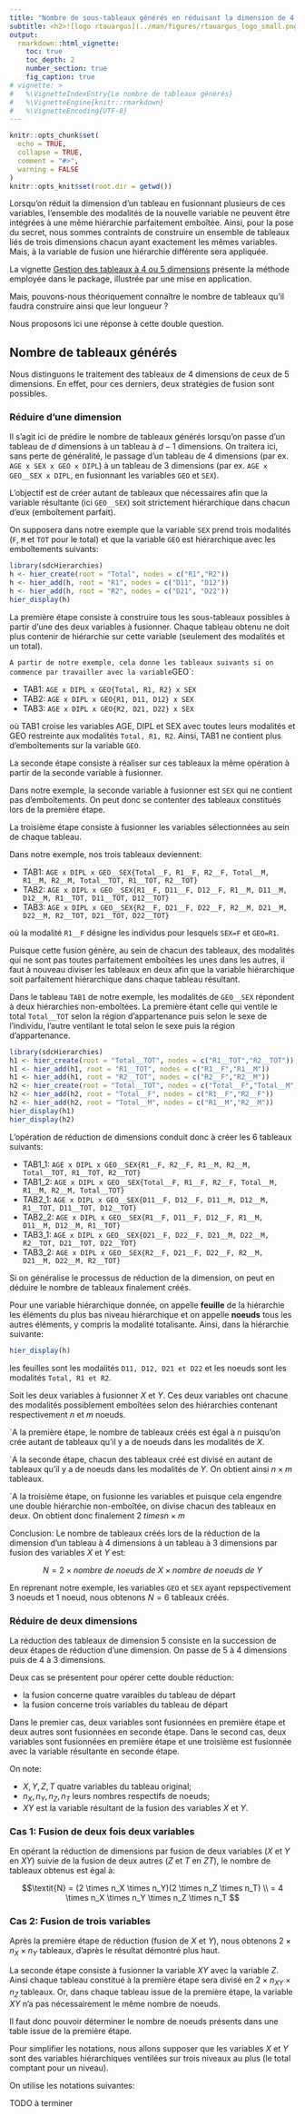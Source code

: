 ```yaml
---
title: "Nombre de sous-tableaux générés en réduisant la dimension de 4 ou 5 à 3"
subtitle: <h2>![logo rtauargus](../man/figures/rtauargus_logo_small.png)</h2>
output:
  rmarkdown::html_vignette:
    toc: true
    toc_depth: 2
    number_section: true
    fig_caption: true
# vignette: >
#   %\VignetteIndexEntry{Le nombre de tableaux générés}
#   %\VignetteEngine{knitr::rmarkdown}
#   %\VignetteEncoding{UTF-8}
---
```


<!--
  NE JAMAIS MODIFIER DIRECTEMENT `rtauargus.Rmd`
  MODIFIER `rtauargus.Rmd.orig` ET EXECUTER `precompilation.R`
  Voir : https://ropensci.org/technotes/2019/12/08/precompute-vignettes
-->

```r
knitr::opts_chunk$set(
  echo = TRUE,
  collapse = TRUE,
  comment = "#>",
  warning = FALSE
)
knitr::opts_knit$set(root.dir = getwd())
```


<!-- ## Nombre de tableaux créés -->

<!-- La fonction `nb_tab_generated` permet de calculer la nombre de table qui sera généré après réduction de dimension pour un tableau et des variables donnés. Ci-dessous se trouve le détail des calculs utilisés dans cette fonction. -->

Lorsqu'on réduit la dimension d'un tableau en fusionnant plusieurs de ces 
variables, l'ensemble des modalités de la nouvelle variable ne peuvent être 
intégrées à une même hiérarchie parfaitement emboîtée. Ainsi, pour la pose du 
secret, nous sommes contraints de construire un ensemble de tableaux liés de 
trois dimensions chacun ayant exactement les mêmes variables. Mais, à la variable 
de fusion une hiérarchie différente sera appliquée.  

La vignette [Gestion des tableaux à 4 ou 5 dimensions](https://inseefrlab.github.io/rtauargus/articles/split_tab_fr.html)
présente la méthode employée dans le package, illustrée par une mise en application.

Mais, pouvons-nous théoriquement connaître le nombre de tableaux qu'il faudra 
construire ainsi que leur longueur ?

Nous proposons ici une réponse à cette double question.

## Nombre de tableaux générés

Nous distinguons le traitement des tableaux de 4 dimensions de ceux de 5 dimensions.
En effet, pour ces derniers, deux stratégies de fusion sont possibles.

### Réduire d'une dimension

Il s'agit ici de prédire le nombre de tableaux générés lorsqu'on passe d'un tableau 
de $d$ dimensions à un tableau à $d-1$ dimensions.
On traitera ici, sans perte de généralité, le passage d'un tableau de 4 dimensions 
(par ex. `AGE x SEX x GEO x DIPL`) à un tableau de 3 dimensions 
(par ex. `AGE x GEO__SEX x DIPL`, en fusionnant les variables `GEO` et `SEX`).


<!-- Lors du passage de 4 dimensions à 3 dimensions et du passage de 5 dimensions à 3 dimensions via la création de deux couples de variables (ie : les variables AGE,SEXE,GEO,ECO => AGE_SEX et GEO_ECO), la formule est très simple. -->

L'objectif est de créer autant de tableaux que nécessaires afin que la variable 
résultante (ici `GEO__SEX`) soit strictement hiérarchique dans chacun d'eux 
(emboîtement parfait). 

On supposera dans notre exemple que la variable `SEX` prend trois modalités (`F`, 
`M` et `TOT` pour le total) et que la variable `GEO` est hiérarchique avec les 
emboîtements suivants:

```r
library(sdcHierarchies)
h <- hier_create(root = "Total", nodes = c("R1","R2"))
h <- hier_add(h, root = "R1", nodes = c("D11", "D12"))
h <- hier_add(h, root = "R2", nodes = c("D21", "D22"))
hier_display(h)
```


La première étape consiste à construire tous les sous-tableaux 
possibles à partir d'une des deux variables à fusionner. Chaque tableau obtenu 
ne doit plus contenir de hiérarchie sur cette variable (seulement des modalités 
et un total). 

`A partir de notre exemple, cela donne les tableaux suivants si on commence par
travailler avec la variable `GEO`:

- TAB1: `AGE x DIPL x GEO{Total, R1, R2} x SEX`
- TAB2: `AGE x DIPL x GEO{R1, D11, D12} x SEX`
- TAB3: `AGE x DIPL x GEO{R2, D21, D22} x SEX`

où TAB1 croise les variables AGE, DIPL et SEX avec toutes leurs modalités et GEO
restreinte aux modalités `Total, R1, R2`. Ainsi, TAB1 ne contient plus 
d'emboîtements sur la variable `GEO`.

La seconde étape consiste à réaliser sur ces tableaux la même opération à partir 
de la seconde variable à fusionner. 

Dans notre exemple, la seconde variable à fusionner est `SEX` qui ne contient
pas d'emboîtements. On peut donc se contenter des tableaux constitués lors de la
première étape.

La troisième étape consiste à fusionner les variables sélectionnées au sein de 
chaque tableau.

Dans notre exemple, nos trois tableaux deviennent:

- TAB1: `AGE x DIPL x GEO__SEX{Total__F, R1__F, R2__F, Total__M, R1__M, R2__M, Total__TOT, R1__TOT, R2__TOT}`
- TAB2: `AGE x DIPL x GEO__SEX{R1__F, D11__F, D12__F, R1__M, D11__M, D12__M, R1__TOT, D11__TOT, D12__TOT}`
- TAB3: `AGE x DIPL x GEO__SEX{R2__F, D21__F, D22__F, R2__M, D21__M, D22__M, R2__TOT, D21__TOT, D22__TOT}`

où la modalité `R1__F` désigne les individus pour lesquels `SEX=F` et `GEO=R1`.

Puisque cette fusion génère, au sein de chacun des tableaux, des modalités qui 
ne sont pas toutes parfaitement emboîtées les unes dans les autres, il faut 
à nouveau diviser les tableaux en deux afin que la variable hiérarchique soit 
parfaitement hiérarchique dans chaque tableau résultant.

Dans le tableau `TAB1` de notre exemple, les modalités de `GEO__SEX` répondent 
à deux hiérarchies non-emboîtées. La première étant celle qui ventile le total 
`Total__TOT` selon la région d'appartenance puis selon le sexe de l'individu, 
l'autre ventilant le total selon le sexe puis la région d'appartenance.

```r
library(sdcHierarchies)
h1 <- hier_create(root = "Total__TOT", nodes = c("R1__TOT","R2__TOT"))
h1 <- hier_add(h1, root = "R1__TOT", nodes = c("R1__F","R1__M"))
h1 <- hier_add(h1, root = "R2__TOT", nodes = c("R2__F","R2__M"))
h2 <- hier_create(root = "Total__TOT", nodes = c("Total__F","Total__M"))
h2 <- hier_add(h2, root = "Total__F", nodes = c("R1__F","R2__F"))
h2 <- hier_add(h2, root = "Total__M", nodes = c("R1__M","R2__M"))
hier_display(h1)
hier_display(h2)
```

L'opération de réduction de dimensions conduit donc à créer les 6 tableaux 
suivants:

- TAB1_1: `AGE x DIPL x GEO__SEX{R1__F, R2__F, R1__M, R2__M, Total__TOT, R1__TOT, R2__TOT}`
- TAB1_2: `AGE x DIPL x GEO__SEX{Total__F, R1__F, R2__F, Total__M, R1__M, R2__M, Total__TOT}`
- TAB2_1: `AGE x DIPL x GEO__SEX{D11__F, D12__F, D11__M, D12__M, R1__TOT, D11__TOT, D12__TOT}`
- TAB2_2: `AGE x DIPL x GEO__SEX{R1__F, D11__F, D12__F, R1__M, D11__M, D12__M, R1__TOT}`
- TAB3_1: `AGE x DIPL x GEO__SEX{D21__F, D22__F, D21__M, D22__M, R2__TOT, D21__TOT, D22__TOT}`
- TAB3_2: `AGE x DIPL x GEO__SEX{R2__F, D21__F, D22__F, R2__M, D21__M, D22__M, R2__TOT}`


Si on généralise le processus de réduction de la dimension, on peut en 
déduire le nombre de tableaux finalement créés.

Pour une variable hiérarchique donnée, on appelle **feuille** de la hiérarchie 
les éléments du plus bas niveau hiérarchique et on appelle **noeuds** tous les 
autres éléments, y compris la modalité totalisante. Ainsi, dans la hiérarchie
suivante:

```r
hier_display(h)
```
les feuilles sont les modalités `D11, D12, D21 et D22` et les noeuds sont les 
modalités `Total, R1 et R2`.

Soit les deux variables à fusionner $X$ et $Y$. Ces deux variables ont chacune 
des modalités possiblement emboîtées selon des hiérarchies contenant
respectivement $n$ et $m$ noeuds.

`A la première étape, le nombre de tableaux créés est égal à $n$ puisqu'on 
crée autant de tableaux qu'il y a de noeuds dans les modalités de $X$.

`A la seconde étape, chacun des tableaux créé est divisé en autant de tableaux 
qu'il y a de noeuds dans les modalités de $Y$. On obtient ainsi $n \times m$ 
tableaux.

`A la troisième étape, on fusionne les variables et puisque cela engendre une 
double hiérarchie non-emboîtée, on divise chacun des tableaux en deux. On 
obtient donc finalement $2 \ times n \times m$ 


Conclusion: Le nombre de tableaux créés lors de la réduction de la dimension 
d'un tableau à 4 dimensions à un tableau à 3 dimensions par fusion des 
variables $X$ et $Y$ est: 

$$\textit{N} = 2 \times \textit{nombre de noeuds de X} \times 
\textit{nombre de noeuds de Y}$$

En reprenant notre exemple, les variables `GEO` et `SEX` ayant repspectivement 
$3$ noeuds et $1$ noeud, nous obtenons $N=6$ tableaux créés. 


### Réduire de deux dimensions

La réduction des tableaux de dimension 5 consiste en la succession de deux 
étapes de réduction d'une dimension. On passe de 5 à 4 dimensions puis de 4 à 3 
dimensions.

Deux cas se présentent pour opérer cette double réduction:

- la fusion concerne quatre varaibles du tableau de départ
- la fusion concerne trois variables du tableau de départ

Dans le premier cas, deux variables sont fusionnées en première étape et
deux autres sont fusionnées en seconde étape.
Dans le second cas, deux variables sont fusionnées en première étape et une 
troisième est fusionnée avec la variable résultante en seconde étape.

On note:

- $X, Y, Z, T$ quatre variables du tableau original;
- $n_X, n_Y, n_Z, n_T$ leurs nombres respectifs de noeuds;
- $XY$ est la variable résultant de la fusion des variables $X$ et $Y$.

### Cas 1: Fusion de deux fois deux variables

En opérant la réduction de dimensions par fusion de deux variables ($X$ et $Y$ 
en $XY$) suivie de la fusion de deux autres ($Z$ et $T$ en $ZT$), le nombre 
de tableaux obtenus est égal à:

$$\textit{N} = (2 \times n_X \times n_Y)(2 \times n_Z \times n_T) \\
= 4 \times n_X \times n_Y \times n_Z \times n_T
$$


### Cas 2: Fusion de trois variables



Après la première étape de réduction (fusion de $X$ et $Y$), nous obtenons 
$2 \times n_X \times n_Y$ tableaux, d'après le résultat démontré plus haut.

La seconde étape consiste à fusionner la variable $XY$ avec la variable $Z$.
Ainsi chaque tableau constitué à la première étape sera divisé en 
$2 \times n_{XY} \times n_Z$ tableaux. Or, dans chaque tableau issue 
de la première étape, la variable $XY$ n'a pas nécessairement le même nombre de
noeuds. 

Il faut donc pouvoir déterminer le nombre de noeuds présents dans une table 
issue de la première étape. 

Pour simplifier les notations, nous allons supposer que les variables $X$ et 
$Y$ sont des variables hiérarchiques ventilées sur trois niveaux au plus (le 
total comptant pour un niveau).

On utilise les notations suivantes:


TODO à terminer





<!-- ### Fusion de trois variables en une -->

<!-- Lors du passage de 5 dimensions en 3 dimensions, il est possible de fusionner trois variables en une. Par exemple à partir des variables SEX, GEO et AGE, créer la variable SEX_GEO_AGE. -->

<!-- Supposons que dans le passage de 5 à 4 dimensions, nous créons la variable SEX_GEO, puis que lors du passage 4 à 3 nous créons la variable SEX_GEO_AGE. -->

<!-- Le problème ici est que la variable SEX_GEO est hiérarchique mais ne contient pas le même nombre de noeuds dans chacun des tableaux à 4 dimensions. Il nous est donc pas possible d’effectuer un simple produit comme dans les formules précédentes. -->

<!-- Comptons tout d’abord le nombre de noeuds lié à la variable SEX_GEO. -->

<!-- Il y a un tableau différent par croisement des modalité SEX et GEO. Ensuite, il y a deux hierarchiques créés : une sur les marges de SEX, l’autre sur GEO. -->

<!-- La hierarchie sur les marges de AGE a autant de noeuds qu’AGE a de modalités, et de façon analogue pour SEX. -->

<!-- Nous obtenons alors : -->

<!-- $$\textit{nombre de tableau lié à v1_v2} =  -->
<!-- \sum_{i\in\textit{{noeud + branche v1}}} \sum_{j\in\textit{{noeud + branche v2}}} \textit{nb_mod_i + nb_mod_j}$$ -->

<!-- où nb_mod_i et nb_mod_j correpondent au nombre de modalité respectif du regroupement i et j. Par exemple si i = {France, Région 1, Région 2} alors nb_mod_i = 3. -->

<!-- Ensuite, pour passer à 3 dimensions, nous obtenons : -->

<!-- $$ -->
<!-- \textit{nombre de tableau} = 2 \times \textit{nombre de tableau lié à v1_v2} \times \textit{nombre_noeuds_v3} -->
<!-- $$ -->

<!-- $$ -->
<!-- =2 \times \textit{nombre_noeuds_v3} \times \sum_{i\in\textit{{noeud + branche v1}}} -->
<!-- \sum_{j\in\textit{{noeud + branche v2}}} -->
<!-- \textit{nb_mod_i + nb_mod_j} -->
<!-- $$ -->

<!-- Dans l’exemple de SEX_GEO_AGE, nous obtenons : -->

<!-- $$\textit{nombre de tableau lié à SEXE_GEO} =  (3+3)+(3+4)+(3+5) = 21$$ -->

<!-- $$\textit{nombre de tableau total} = 2 \times 1 \times 42 = 42$$ -->

<!-- Puisque SEX n’est pas hierarchique donc on ne considère que {Ensemble,Homme,Femme} (qui a donc trois modalités), GEO a trois noeuds : {France, Région 1, Région 2}, {Région 1, Commune 11, Commune 12, Commune 13}, {Région 2, Commune 21, Commune 22,Commune 23,Commune 24} ayant respectivement 3, 4 et 5 modalités. -->

<!-- Pour finir AGE étant non hiérarchique, elle n’a qu’un seul noeud. -->

<!-- Nous obtenons donc 42 tableaux lors de la création de SEX_GEO_AGE. Par construction la variable SEX_GEO engendre des hiérarchies avec beaucoup de noeuds donc la fusion de trois variables en une est rare si l’on choisit de minimiser le nombre de table créée. -->

<!-- ## Longueur des tableaux créés -->

<!-- La fonction `length_tabs` permet de calculer la longueur des tables qui seront générés après réduction de dimension pour un tableau et des variables donnés. Ci-dessous se trouve le détail des calculs utilisés dans cette fonction. -->

<!-- ### Dimension 4 -->

<!-- Lors de la division d'une table en deux pour créer des variables hiérarchiques, nous splittons tout d'abord les variables afin de les rendre non hiérarchiques, puis pour chacun des croisements de noeuds possibles, nous faisons un tableau ayant pour marge la première variable, un tableau ayant pour marge la seconde variable. -->

<!-- Nous obtenons donc pour les marges par rapport à la première variable : -->

<!-- $$ \{mod(niveau\_v1\_i) * (mod(niveau\_v2\_j) - 1) + 1 \}$$ -->

<!-- Et pour la second variable : -->

<!-- $$  \{ (mod(niveau\_v1\_i) - 1) * mod(niveau\_v2\_j) + 1 \}$$ -->
<!-- où mod(x) représente le nombre de modalité du noeud x, -->
<!-- et où niveau_v1_i, niveau_v2_j représente respectivement un noeud possible de v1, un noeud possible de v2. (ie un sous total et ses termes directs) -->

<!-- Il suffit ensuite de multiplier le résultat par le produit des modalités des variables non fusionnées. -->

<!-- ### Dimension 5 -->

<!-- #### 2 couples créés -->

<!-- De manière analogue à précédement, nous obtenons tous les croisements possibles (4 : il y a 2 croisements pour le premier couple, 2 pour le second) -->

<!-- $$  \{ [mod(niveau\_v1\_i) * (mod(niveau\_v2\_j) - 1) + 1] * [mod(niveau\_v3\_k) * (mod(niveau\_v4\_l) - 1) + 1] \}$$ -->

<!-- $$  \{ [mod(niveau\_v1\_i) * (mod(niveau\_v2\_j) - 1) + 1] * [(mod(niveau\_v3\_k) - 1) * mod(niveau\_v4\_l) + 1] \}$$ -->


<!-- $$  \{ [(mod(niveau\_v1\_i) - 1) * mod(niveau\_v2\_j) + 1] * [mod(niveau\_v3\_k) * (mod(niveau\_v4\_l) - 1) + 1] \}$$ -->

<!-- $$  \{ [(mod(niveau\_v1\_i) - 1) * mod(niveau\_v2\_j) + 1] * [(mod(niveau\_v3\_k) - 1) * mod(niveau\_v4\_l) + 1] \}$$ -->
<!-- Avec les mêmes notations implicites que précédemment. -->

<!-- #### Un trio fusionné -->

<!-- Ce cas-ci se base sur des résultats empiriques. il n'y a pas pour le moment d'explication. La fonction `length_tabs` semble renvoyer le bon résultat mais la liste renvoyée n'est pas ordonnées. -->

<!-- Croisement entre v1 et v3 :  -->

<!-- $$ \{mod(niveau\_v1\_i) * (mod(niveau\_v3\_k) - 1) + 1 \}$$ -->

<!-- $$  \{ (mod(niveau\_v1\_i) - 1) * mod(niveau\_v3\_k) + 1 \}$$ -->
<!-- Croisement entre v1 et v2 : -->
<!-- $$ \{mod(niveau\_v1\_i) * (mod(niveau\_v2\_j) - 1) + 1 \}$$ -->

<!-- $$  \{ (mod(niveau\_v1\_i) - 1) * mod(niveau\_v2\_j) + 1 \}$$ -->
<!-- Croisement entre v2 et v3 : -->
<!-- $$ \{mod(niveau\_v2\_j) * (mod(niveau\_v3\_k) - 1) + 1 \}$$ -->

<!-- $$  \{ (mod(niveau\_v2\_j) - 1) * mod(niveau\_v3\_k) + 1 \}$$ -->
